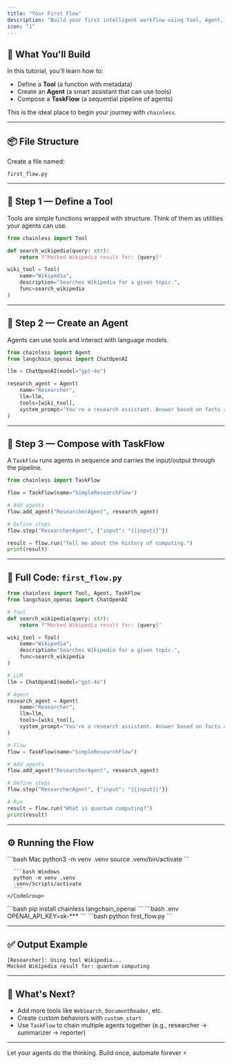 ```yaml
---
title: "Your First Flow"
description: "Build your first intelligent workflow using Tool, Agent, and TaskFlow from chainless."
icon: "1"
---
```


## 🧠 What You'll Build

In this tutorial, you'll learn how to:

- Define a **Tool** (a function with metadata)
- Create an **Agent** (a smart assistant that can use tools)
- Compose a **TaskFlow** (a sequential pipeline of agents)

This is the ideal place to begin your journey with `chainless`.

---

## 📦 File Structure

Create a file named:

```
first_flow.py
```

---

## 🔧 Step 1 — Define a Tool

Tools are simple functions wrapped with structure. Think of them as utilities your agents can use.

```python
from chainless import Tool

def search_wikipedia(query: str):
    return f"Mocked Wikipedia result for: {query}"

wiki_tool = Tool(
    name="Wikipedia",
    description="Searches Wikipedia for a given topic.",
    func=search_wikipedia
)
```

---

## 🧠 Step 2 — Create an Agent

Agents can use tools and interact with language models.

```python
from chainless import Agent
from langchain_openai import ChatOpenAI

llm = ChatOpenAI(model="gpt-4o")

research_agent = Agent(
    name="Researcher",
    llm=llm,
    tools=[wiki_tool],
    system_prompt="You're a research assistant. Answer based on facts and use tools when needed."
)
```

---

## 🔗 Step 3 — Compose with TaskFlow

A `TaskFlow` runs agents in sequence and carries the input/output through the pipeline.

```python
from chainless import TaskFlow

flow = TaskFlow(name="SimpleResearchFlow")

# Add agents
flow.add_agent("ResearcherAgent", research_agent)

# Define steps
flow.step("ResearcherAgent", {"input": "{{input}}"})

result = flow.run("Tell me about the history of computing.")
print(result)
```

---

## 🧪 Full Code: `first_flow.py`

```python first_flow.py
from chainless import Tool, Agent, TaskFlow
from langchain_openai import ChatOpenAI

# Tool
def search_wikipedia(query: str):
    return f"Mocked Wikipedia result for: {query}"

wiki_tool = Tool(
    name="Wikipedia",
    description="Searches Wikipedia for a given topic.",
    func=search_wikipedia
)

# LLM
llm = ChatOpenAI(model="gpt-4o")

# Agent
research_agent = Agent(
    name="Researcher",
    llm=llm,
    tools=[wiki_tool],
    system_prompt="You're a research assistant. Answer based on facts and use tools when needed."
)

# Flow
flow = TaskFlow(name="SimpleResearchFlow")

# Add agents
flow.add_agent("ResearcherAgent", research_agent)

# Define steps
flow.step("ResearcherAgent", {"input": "{{input}}"})

# Run
result = flow.run("What is quantum computing?")
print(result)
```

---

## ⚙️ Running the Flow

<Steps>
  <Step title="Create a virtual environment">
    <CodeGroup>
      ```bash Mac
      python3 -m venv .venv
      source .venv/bin/activate
      ```

      ```bash Windows
      python -m venv .venv
      .venv/Scripts/activate
      ```
    </CodeGroup>
  </Step>

  <Step title="Install dependencies">
    ```bash
    pip install chainless langchain_openai 
    ```
  </Step>

  <Step title="Set your API key">
    ```bash .env
    OPENAI_API_KEY=sk-***
    ```
  </Step>

  <Step title="Run your script">
    ```bash
    python first_flow.py
    ```
  </Step>
</Steps>

---

## ✅ Output Example

```
[Researcher]: Using tool Wikipedia...
Mocked Wikipedia result for: quantum computing
```

---

## 🚀 What's Next?

- Add more tools like `WebSearch`, `DocumentReader`, etc.
- Create custom behaviors with `custom_start`
- Use `TaskFlow` to chain multiple agents together (e.g., researcher → summarizer → reporter)

---

Let your agents do the thinking. Build once, automate forever ⚡
